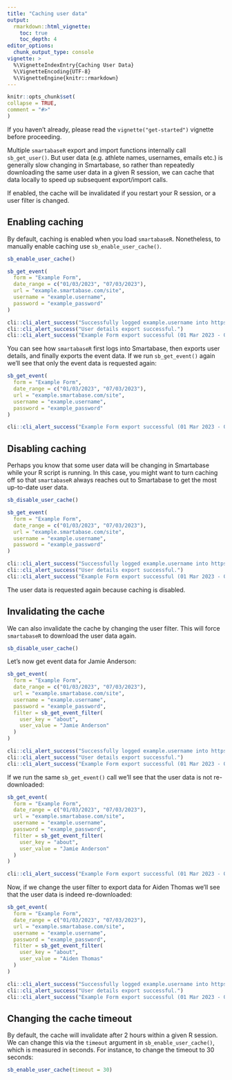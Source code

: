 ```yaml
---
title: "Caching user data"
output: 
  rmarkdown::html_vignette:
    toc: true
    toc_depth: 4
editor_options:
  chunk_output_type: console
vignette: >
  %\VignetteIndexEntry{Caching User Data}
  %\VignetteEncoding{UTF-8}
  %\VignetteEngine{knitr::rmarkdown}
---
```


```r
knitr::opts_chunk$set(
collapse = TRUE,
comment = "#>"
)
```

If you haven't already, please read the `vignette("get-started")` vignette before proceeding.

Multiple `smartabaseR` export and import functions internally call `sb_get_user()`. But user data (e.g. athlete names, usernames, emails etc.) is generally slow changing in Smartabase, so rather than repeatedly downloading the same user data in a given R session, we can cache that data locally to speed up subsequent export/import calls.

If enabled, the cache will be invalidated if you restart your R session, or a user filter is changed. 

## Enabling caching

By default, caching is enabled when you load `smartabaseR`. Nonetheless, to manually enable caching use `sb_enable_user_cache()`.

```r
sb_enable_user_cache()

sb_get_event(
  form = "Example Form",
  date_range = c("01/03/2023", "07/03/2023"),
  url = "example.smartabase.com/site",
  username = "example.username",
  password = "example_password"
)
```

```r
cli::cli_alert_success("Successfully logged example.username into https://example.smartabase.com/example")
cli::cli_alert_success("User details export successful.")
cli::cli_alert_success("Example Form export successful (01 Mar 2023 - 07 Mar 2023).")
```

You can see how `smartabaseR` first logs into Smartabase, then exports user details, and finally exports the event data. If we run `sb_get_event()` again we'll see that only the event data is requested again:

```r
sb_get_event(
  form = "Example Form",
  date_range = c("01/03/2023", "07/03/2023"),
  url = "example.smartabase.com/site",
  username = "example.username",
  password = "example_password"
)
```

```r
cli::cli_alert_success("Example Form export successful (01 Mar 2023 - 07 Mar 2023).")
```

## Disabling caching

Perhaps you know that some user data will be changing in Smartabase while your R script is running. In this case, you might want to turn caching off so that `smartabaseR` always reaches out to Smartabase to get the most up-to-date user data.

```r
sb_disable_user_cache()

sb_get_event(
  form = "Example Form",
  date_range = c("01/03/2023", "07/03/2023"),
  url = "example.smartabase.com/site",
  username = "example.username",
  password = "example_password"
)
```


```r
cli::cli_alert_success("Successfully logged example.username into https://example.smartabase.com/example")
cli::cli_alert_success("User details export successful.")
cli::cli_alert_success("Example Form export successful (01 Mar 2023 - 07 Mar 2023).")
```

The user data is requested again because caching is disabled.

## Invalidating the cache

We can also invalidate the cache by changing the user filter. This will force `smartabaseR` to download the user data again.

```r
sb_disable_user_cache()
```

Let's now get event data for Jamie Anderson:

```r
sb_get_event(
  form = "Example Form",
  date_range = c("01/03/2023", "07/03/2023"),
  url = "example.smartabase.com/site",
  username = "example.username",
  password = "example_password",
  filter = sb_get_event_filter(
    user_key = "about",
    user_value = "Jamie Anderson"
  )
)
```

```r
cli::cli_alert_success("Successfully logged example.username into https://example.smartabase.com/example")
cli::cli_alert_success("User details export successful.")
cli::cli_alert_success("Example Form export successful (01 Mar 2023 - 07 Mar 2023).")
```

If we run the same `sb_get_event()` call we'll see that the user data is not re-downloaded:

```r
sb_get_event(
  form = "Example Form",
  date_range = c("01/03/2023", "07/03/2023"),
  url = "example.smartabase.com/site",
  username = "example.username",
  password = "example_password",
  filter = sb_get_event_filter(
    user_key = "about",
    user_value = "Jamie Anderson"
  )
)
```

```r
cli::cli_alert_success("Example Form export successful (01 Mar 2023 - 07 Mar 2023).")
```

Now, if we change the user filter to export data for Aiden Thomas we'll see that the user data is indeed re-downloaded:

```r
sb_get_event(
  form = "Example Form",
  date_range = c("01/03/2023", "07/03/2023"),
  url = "example.smartabase.com/site",
  username = "example.username",
  password = "example_password",
  filter = sb_get_event_filter(
    user_key = "about",
    user_value = "Aiden Thomas"
  )
)
```

```r
cli::cli_alert_success("Successfully logged example.username into https://example.smartabase.com/example")
cli::cli_alert_success("User details export successful.")
cli::cli_alert_success("Example Form export successful (01 Mar 2023 - 07 Mar 2023).")
```

## Changing the cache timeout

By default, the cache will invalidate after 2 hours within a given R session. We can change this via the `timeout` argument in `sb_enable_user_cache()`, which is measured in seconds. For instance, to change the timeout to 30 seconds:

```r
sb_enable_user_cache(timeout = 30)
```
